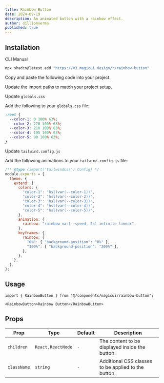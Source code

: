```yaml
---
title: Rainbow Button
date: 2024-09-19
description: An animated button with a rainbow effect.
author: dillionverma
published: true
---
```


<ComponentPreview name="rainbow-button-demo" />

## Installation

<Tabs defaultValue="cli">

<TabsList>
  <TabsTrigger value="cli">CLI</TabsTrigger>
  <TabsTrigger value="manual">Manual</TabsTrigger>
</TabsList>
<TabsContent value="cli">

```bash
npx shadcn@latest add "https://v3.magicui.design/r/rainbow-button"
```

</TabsContent>

<TabsContent value="manual">

<Steps>

<Step>Copy and paste the following code into your project.</Step>

<ComponentSource name="rainbow-button" />

<Step>Update the import paths to match your project setup.</Step>

<Step>Update `globals.css`</Step>

Add the following to your `globals.css` file:

```css
:root {
  --color-1: 0 100% 63%;
  --color-2: 270 100% 63%;
  --color-3: 210 100% 63%;
  --color-4: 195 100% 63%;
  --color-5: 90 100% 63%;
}
```

<Step>Update `tailwind.config.js`</Step>

Add the following animations to your `tailwind.config.js` file:

```js title="tailwind.config.js" {5-20}
/** @type {import('tailwindcss').Config} */
module.exports = {
  theme: {
    extend: {
      colors: {
        "color-1": "hsl(var(--color-1))",
        "color-2": "hsl(var(--color-2))",
        "color-3": "hsl(var(--color-3))",
        "color-4": "hsl(var(--color-4))",
        "color-5": "hsl(var(--color-5))",
      },
      animation: {
        rainbow: "rainbow var(--speed, 2s) infinite linear",
      },
      keyframes: {
        rainbow: {
          "0%": { "background-position": "0%" },
          "100%": { "background-position": "200%" },
        },
      },
    },
  },
};
```

</Steps>

</TabsContent>

</Tabs>

## Usage

```tsx
import { RainbowButton } from "@/components/magicui/rainbow-button";
```

```tsx
<RainbowButton>Rainbow Button</RainbowButton>
```

## Props

| Prop        | Type              | Default | Description                                         |
| ----------- | ----------------- | ------- | --------------------------------------------------- |
| `children`  | `React.ReactNode` | `-`     | The content to be displayed inside the button.      |
| `className` | `string`          | `-`     | Additional CSS classes to be applied to the button. |
